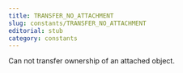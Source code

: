 ```yaml
---
title: TRANSFER_NO_ATTACHMENT
slug: constants/TRANSFER_NO_ATTACHMENT
editorial: stub
category: constants
---
```


<LSLConstant
	name="TRANSFER_NO_ATTACHMENT"
	type="integer"
	value="-7"
/>

Can not transfer ownership of an attached object.
